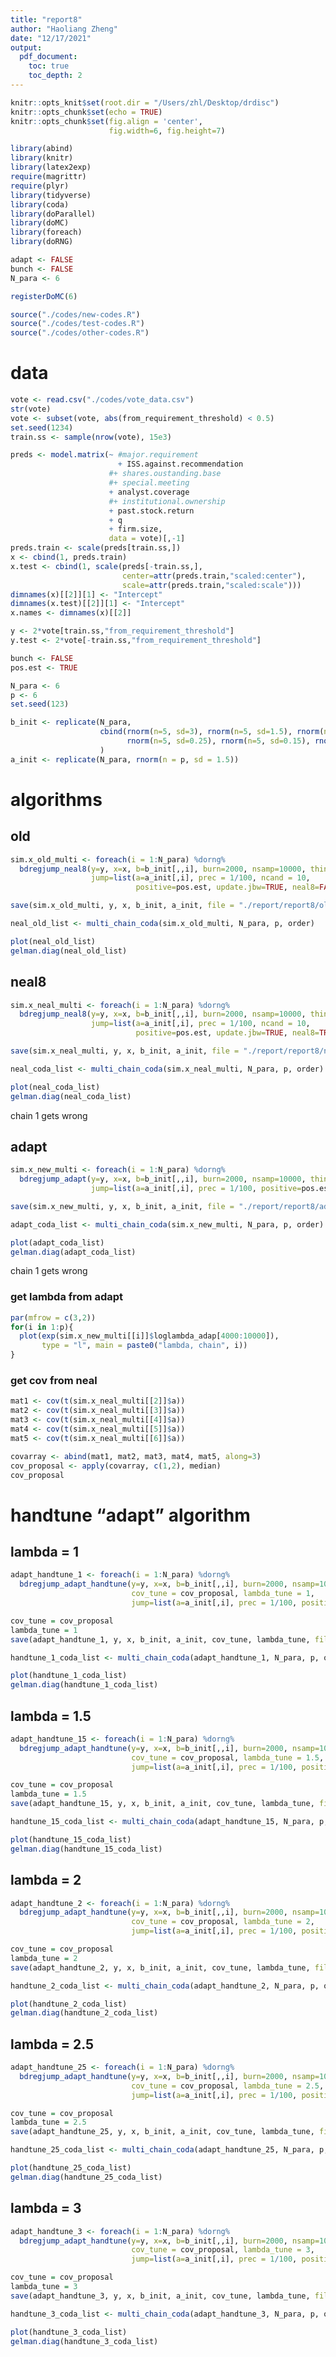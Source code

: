 ```yaml
---
title: "report8"
author: "Haoliang Zheng"
date: "12/17/2021"
output:
  pdf_document:
    toc: true
    toc_depth: 2
---
```


```r
knitr::opts_knit$set(root.dir = "/Users/zhl/Desktop/drdisc")
knitr::opts_chunk$set(echo = TRUE)
knitr::opts_chunk$set(fig.align = 'center', 
                      fig.width=6, fig.height=7)

library(abind)
library(knitr)
library(latex2exp)
require(magrittr)
require(plyr)
library(tidyverse)
library(coda)
library(doParallel)
library(doMC) 
library(foreach)
library(doRNG)

adapt <- FALSE
bunch <- FALSE
N_para <- 6

registerDoMC(6)
```

```r
source("./codes/new-codes.R")
source("./codes/test-codes.R")
source("./codes/other-codes.R")
```


# data

```r
vote <- read.csv("./codes/vote_data.csv")
str(vote)
vote <- subset(vote, abs(from_requirement_threshold) < 0.5)
set.seed(1234)
train.ss <- sample(nrow(vote), 15e3)

preds <- model.matrix(~ #major.requirement 
                        + ISS.against.recommendation 
                      #+ shares.oustanding.base 
                      #+ special.meeting 
                      + analyst.coverage 
                      #+ institutional.ownership 
                      + past.stock.return 
                      + q 
                      + firm.size, 
                      data = vote)[,-1]
preds.train <- scale(preds[train.ss,])
x <- cbind(1, preds.train)
x.test <- cbind(1, scale(preds[-train.ss,],
                         center=attr(preds.train,"scaled:center"),
                         scale=attr(preds.train,"scaled:scale")))
dimnames(x)[[2]][1] <- "Intercept"
dimnames(x.test)[[2]][1] <- "Intercept"
x.names <- dimnames(x)[[2]]

y <- 2*vote[train.ss,"from_requirement_threshold"]
y.test <- 2*vote[-train.ss,"from_requirement_threshold"]

bunch <- FALSE
pos.est <- TRUE
```

```r
N_para <- 6
p <- 6
set.seed(123)

b_init <- replicate(N_para, 
                    cbind(rnorm(n=5, sd=3), rnorm(n=5, sd=1.5), rnorm(n=5, sd=0.5),
                          rnorm(n=5, sd=0.25), rnorm(n=5, sd=0.15), rnorm(n=5, sd=0.5))
                    )
a_init <- replicate(N_para, rnorm(n = p, sd = 1.5))
```

# algorithms

## old

```r
sim.x_old_multi <- foreach(i = 1:N_para) %dorng%
  bdregjump_neal8(y=y, x=x, b=b_init[,,i], burn=2000, nsamp=10000, thin=1,
                  jump=list(a=a_init[,i], prec = 1/100, ncand = 10,
                            positive=pos.est, update.jbw=TRUE, neal8=FALSE))
```

```r
save(sim.x_old_multi, y, x, b_init, a_init, file = "./report/report8/old_multi.RData")
```

```r
neal_old_list <- multi_chain_coda(sim.x_old_multi, N_para, p, order)

plot(neal_old_list)
gelman.diag(neal_old_list)
```

## neal8

```r
sim.x_neal_multi <- foreach(i = 1:N_para) %dorng%
  bdregjump_neal8(y=y, x=x, b=b_init[,,i], burn=2000, nsamp=10000, thin=1,
                  jump=list(a=a_init[,i], prec = 1/100, ncand = 10,
                            positive=pos.est, update.jbw=TRUE, neal8=TRUE))
```

```r
save(sim.x_neal_multi, y, x, b_init, a_init, file = "./report/report8/neal_multi.RData")
```

```r
neal_coda_list <- multi_chain_coda(sim.x_neal_multi, N_para, p, order)

plot(neal_coda_list)
gelman.diag(neal_coda_list)
```

chain 1 gets wrong

## adapt

```r
sim.x_new_multi <- foreach(i = 1:N_para) %dorng%
  bdregjump_adapt(y=y, x=x, b=b_init[,,i], burn=2000, nsamp=10000, thin=1,
                  jump=list(a=a_init[,i], prec = 1/100, positive=pos.est, update.jbw=TRUE))
```

```r
save(sim.x_new_multi, y, x, b_init, a_init, file = "./report/report8/adapt_multi.RData")
```

```r
adapt_coda_list <- multi_chain_coda(sim.x_new_multi, N_para, p, order)

plot(adapt_coda_list)
gelman.diag(adapt_coda_list)
```

chain 1 gets wrong

### get lambda from adapt

```r
par(mfrow = c(3,2))
for(i in 1:p){
  plot(exp(sim.x_new_multi[[i]]$loglambda_adap[4000:10000]),
       type = "l", main = paste0("lambda, chain", i))
}
```

### get cov from neal

```r
mat1 <- cov(t(sim.x_neal_multi[[2]]$a))
mat2 <- cov(t(sim.x_neal_multi[[3]]$a))
mat3 <- cov(t(sim.x_neal_multi[[4]]$a))
mat4 <- cov(t(sim.x_neal_multi[[5]]$a))
mat5 <- cov(t(sim.x_neal_multi[[6]]$a))

covarray <- abind(mat1, mat2, mat3, mat4, mat5, along=3)
cov_proposal <- apply(covarray, c(1,2), median)
cov_proposal
```

# handtune "adapt" algorithm

## lambda = 1

```r
adapt_handtune_1 <- foreach(i = 1:N_para) %dorng%
  bdregjump_adapt_handtune(y=y, x=x, b=b_init[,,i], burn=2000, nsamp=10000, thin=1,
                           cov_tune = cov_proposal, lambda_tune = 1,
                           jump=list(a=a_init[,i], prec = 1/100, positive=pos.est, update.jbw=TRUE))
```

```r
cov_tune = cov_proposal
lambda_tune = 1
save(adapt_handtune_1, y, x, b_init, a_init, cov_tune, lambda_tune, file = "./report/report8/adapt_handtune_1.RData")
```

```r
handtune_1_coda_list <- multi_chain_coda(adapt_handtune_1, N_para, p, order)

plot(handtune_1_coda_list)
gelman.diag(handtune_1_coda_list)
```

## lambda = 1.5

```r
adapt_handtune_15 <- foreach(i = 1:N_para) %dorng%
  bdregjump_adapt_handtune(y=y, x=x, b=b_init[,,i], burn=2000, nsamp=10000, thin=1,
                           cov_tune = cov_proposal, lambda_tune = 1.5,
                           jump=list(a=a_init[,i], prec = 1/100, positive=pos.est, update.jbw=TRUE))
```

```r
cov_tune = cov_proposal
lambda_tune = 1.5
save(adapt_handtune_15, y, x, b_init, a_init, cov_tune, lambda_tune, file = "./report/report8/adapt_handtune_15.RData")
```


```r
handtune_15_coda_list <- multi_chain_coda(adapt_handtune_15, N_para, p, order)

plot(handtune_15_coda_list)
gelman.diag(handtune_15_coda_list)
```

## lambda = 2

```r
adapt_handtune_2 <- foreach(i = 1:N_para) %dorng%
  bdregjump_adapt_handtune(y=y, x=x, b=b_init[,,i], burn=2000, nsamp=10000, thin=1,
                           cov_tune = cov_proposal, lambda_tune = 2,
                           jump=list(a=a_init[,i], prec = 1/100, positive=pos.est, update.jbw=TRUE))
```

```r
cov_tune = cov_proposal
lambda_tune = 2
save(adapt_handtune_2, y, x, b_init, a_init, cov_tune, lambda_tune, file = "./report/report8/adapt_handtune_2.RData")
```

```r
handtune_2_coda_list <- multi_chain_coda(adapt_handtune_2, N_para, p, order)

plot(handtune_2_coda_list)
gelman.diag(handtune_2_coda_list)
```

## lambda = 2.5

```r
adapt_handtune_25 <- foreach(i = 1:N_para) %dorng%
  bdregjump_adapt_handtune(y=y, x=x, b=b_init[,,i], burn=2000, nsamp=10000, thin=1,
                           cov_tune = cov_proposal, lambda_tune = 2.5,
                           jump=list(a=a_init[,i], prec = 1/100, positive=pos.est, update.jbw=TRUE))
```

```r
cov_tune = cov_proposal
lambda_tune = 2.5
save(adapt_handtune_25, y, x, b_init, a_init, cov_tune, lambda_tune, file = "./report/report8/adapt_handtune_25.RData")
```

```r
handtune_25_coda_list <- multi_chain_coda(adapt_handtune_25, N_para, p, order)

plot(handtune_25_coda_list)
gelman.diag(handtune_25_coda_list)
```

## lambda = 3

```r
adapt_handtune_3 <- foreach(i = 1:N_para) %dorng%
  bdregjump_adapt_handtune(y=y, x=x, b=b_init[,,i], burn=2000, nsamp=10000, thin=1,
                           cov_tune = cov_proposal, lambda_tune = 3,
                           jump=list(a=a_init[,i], prec = 1/100, positive=pos.est, update.jbw=TRUE))
```

```r
cov_tune = cov_proposal
lambda_tune = 3
save(adapt_handtune_3, y, x, b_init, a_init, cov_tune, lambda_tune, file = "./report/report8/adapt_handtune_3.RData")
```

```r
handtune_3_coda_list <- multi_chain_coda(adapt_handtune_3, N_para, p, order)

plot(handtune_3_coda_list)
gelman.diag(handtune_3_coda_list)
```